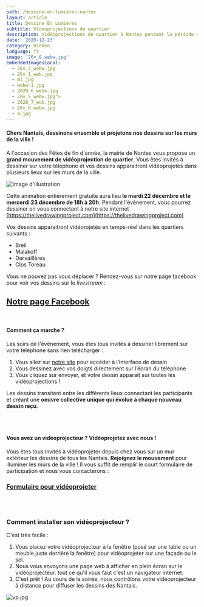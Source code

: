 ```yaml
---
path: /dessine-en-lumieres-nantes
layout: article
title: Dessine En Lumières
subtitle: Vidéoprojections de quartier
description: Vidéoprojections de quartier à Nantes pendant la période des Fêtes de fin d'année
date: '2020-12-23'
category: hidden
language: fr
image: '26v_6_webw.jpg'
embeddedImagesLocal:
  - 26v_2_webw.jpg
  - 26v_1_web.jpg
  - mi.jpg
  - webw-1.jpg
  - 2020_6_webw.jpg
  - 26v_5_webw.jpg">
  - 2020_7_web.jpg
  - 26v_6_webw.jpg
  - 4.jpg
---
```


#### Chers Nantais, dessinons ensemble et projetons nos dessins sur les murs de la ville !

A l'occasion des Fêtes de fin d'année, la mairie de Nantes vous propose un **grand mouvement de vidéoprojection de quartier**. Vous êtes invités à dessiner sur votre téléphone et vos dessins apparaitront vidéoprojetés dans plusieurs lieux sur les murs de la ville.

![Image d'illustration](26v_6_webw.jpg)

Cette animation entièrement gratuite aura lieu **le mardi 22 décembre et le mercerdi 23 décembre de 18h à 20h**. Pendant l'événement, vous pourrez dessiner en vous connectant à notre site internet [https://thelivedrawingproject.com](https://thelivedrawingproject.com)

Vos dessins apparaitront vidéorojetés en temps-réel dans les quartiers suivants :

- Breil
- Malakoff
- Dervaillères
- Clos Toreau

Vous ne pouvez pas vous déplacer ? Rendez-vous sur notre page facebook pour voir vos dessins sur le _livestream_ :

## [Notre page Facebook](https://www.facebook.com/TheLiveDrawingProject)

<br/>

#### Comment ça marche ?

Les soirs de l'événement, vous êtes tous invités à dessiner librement sur votre téléphone sans rien télécharger :

1. Vous allez sur [notre site](https://thelivedrawingproject.com) pour accéder à l’interface de dessin
2. Vous dessinez avec vos doigts directement sur l’écran du téléphone
3. Vous cliquez sur envoyer, et votre dessin apparait sur toutes les vidéoprojections !

Les dessins transitent entre les différents lieux connectant les participants et créant une **oeuvre collective unique qui évolue à chaque nouveau dessin reçu**.

<ImageGrid props={props}/>

<br/>
<br/>

#### Vous avez un vidéoprojecteur ? Vidéoprojetez avec nous !

Vous êtes tous invités à vidéoprojeter depuis chez vous sur un mur extérieur les dessins de tous les Nantais. **Rejoignez le mouvement** pour illuminer les murs de la ville ! Il vous suffit de remplir le court formulaire de participation et nous vous contacterons :

### [Formulaire pour vidéoprojeter](https://frama.link/videoprojer-depuis-chez-moi)

<br/>
<br/>

### Comment installer son vidéoprojecteur ?

C'est très facile :

1. Vous placez votre vidéoprojecteur à la fenêtre (posé sur une table ou un meuble juste derrière la fenêtre) pour vidéoprojeter sur une façade ou le sol.
2. Nous vous envoyons une page web à afficher en plein écran sur le vidéoprojecteur. tout ce qu'il vous faut c'est un navigateur internet.
3. C'est prêt ! Au cours de la soirée, nous contrôlons votre vidéoprojecteur à distance pour diffuser les dessins des Nantais.

![vp.jpg](vp.jpg)

<br/>
<br/>
